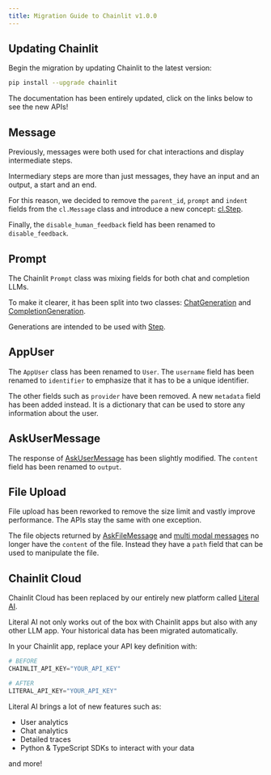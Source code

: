 ```yaml
---
title: Migration Guide to Chainlit v1.0.0
---
```


## Updating Chainlit

Begin the migration by updating Chainlit to the latest version:

```bash
pip install --upgrade chainlit
```

<Note>
  The documentation has been entirely updated, click on the links below to see
  the new APIs!
</Note>

## Message

Previously, messages were both used for chat interactions and display intermediate steps.

Intermediary steps are more than just messages, they have an input and an output, a start and an end.

For this reason, we decided to remove the `parent_id`, `prompt` and `indent` fields from the `cl.Message` class and introduce a new concept: [cl.Step](/concepts/step).

Finally, the `disable_human_feedback` field has been renamed to `disable_feedback`.

## Prompt

The Chainlit `Prompt` class was mixing fields for both chat and completion LLMs.

To make it clearer, it has been split into two classes: [ChatGeneration](/api-reference/generation/chat-generation) and [CompletionGeneration](/api-reference/generation/completion-generation).

Generations are intended to be used with [Step](/api-reference/generation/chat-generation#example).

## AppUser

The `AppUser` class has been renamed to `User`. The `username` field has been renamed to `identifier` to emphasize that it has to be a unique identifier.

The other fields such as `provider` have been removed. A new `metadata` field has been added instead. It is a dictionary that can be used to store any information about the user.

## AskUserMessage

The response of [AskUserMessage](/api-reference/ask/ask-for-input) has been slightly modified. The `content` field has been renamed to `output`.

## File Upload

File upload has been reworked to remove the size limit and vastly improve performance. The APIs stay the same with one exception.

The file objects returned by [AskFileMessage](/api-reference/ask/ask-for-file) and [multi modal messages](/advanced-features/multi-modal) no longer have the `content` of the file. Instead they have a `path` field that can be used to manipulate the file.

## Chainlit Cloud

Chainlit Cloud has been replaced by our entirely new platform called [Literal AI](https://docs.getliteral.ai).

Literal AI not only works out of the box with Chainlit apps but also with any other LLM app. Your historical data has been migrated automatically.

In your Chainlit app, replace your API key definition with:

```python
# BEFORE
CHAINLIT_API_KEY="YOUR_API_KEY"

# AFTER
LITERAL_API_KEY="YOUR_API_KEY"
```

Literal AI brings a lot of new features such as:

- User analytics
- Chat analytics
- Detailed traces
- Python & TypeScript SDKs to interact with your data

and more!
